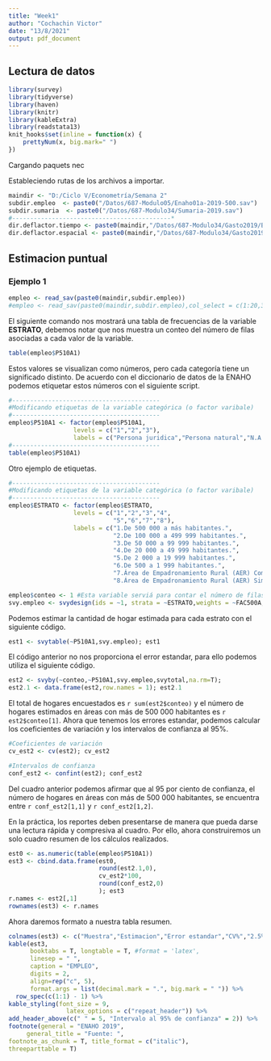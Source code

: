---
title: "Week1"
author: "Cochachin Victor"
date: "13/8/2021"
output: pdf_document
---

## Lectura de datos
```{r}
library(survey)
library(tidyverse)
library(haven)
library(knitr)
library(kableExtra)
library(readstata13)
knit_hooks$set(inline = function(x) { 
    prettyNum(x, big.mark=" ")
})
```

Cargando paquets nec

Estableciendo rutas de los archivos a importar.
```{r}
maindir <- "D:/Ciclo V/Econometría/Semana 2" 
subdir.empleo  <- paste0("/Datos/687-Modulo05/Enaho01a-2019-500.sav")
subdir.sumaria  <- paste0("/Datos/687-Modulo34/Sumaria-2019.sav")
#--------------------------------------------*
dir.deflactor.tiempo <- paste0(maindir,"/Datos/687-Modulo34/Gasto2019/Bases/deflactores_base2019_new.dta")
dir.deflactor.espacial <- paste0(maindir,"/Datos/687-Modulo34/Gasto2019/Bases/despacial_ldnew.dta")
```


## Estimacion puntual

### Ejemplo 1

```{r}
empleo <- read_sav(paste0(maindir,subdir.empleo))
#empleo <- read_sav(paste0(maindir,subdir.empleo),col_select = c(1:20,323))
```

El siguiente comando nos mostrará una tabla de frecuencias de la variable **ESTRATO**, debemos notar que nos muestra un conteo del número de filas asociadas a cada valor de la variable. 

```{r}
table(empleo$P510A1)
```

Estos valores se visualizan como números, pero cada categoría tiene un significado distinto. De acuerdo con el diccionario de datos de la ENAHO podemos etiquetar estos números con el siguiente script. 


```{r}
#-----------------------------------------
#Modificando etiquetas de la variable categórica (o factor varibale)
#-----------------------------------------
empleo$P510A1 <- factor(empleo$P510A1,
                  levels = c("1","2","3"),
                  labels = c("Persona juridica","Persona natural","N.A."))
#-----------------------------------------
table(empleo$P510A1)
```
Otro ejemplo de etiquetas.
```{r}
#-----------------------------------------
#Modificando etiquetas de la variable categórica (o factor varibale)
#-----------------------------------------
empleo$ESTRATO <- factor(empleo$ESTRATO,
                  levels = c("1","2","3","4",
                             "5","6","7","8"),
                  labels = c("1.De 500 000 a más habitantes.",
                             "2.De 100 000 a 499 999 habitantes.",
                             "3.De 50 000 a 99 999 habitantes.",
                             "4.De 20 000 a 49 999 habitantes.",
                             "5.De 2 000 a 19 999 habitantes.",
                             "6.De 500 a 1 999 habitantes.",
                             "7.Área de Empadronamiento Rural (AER) Compuesto.",
                             "8.Área de Empadronamiento Rural (AER) Simple."))

```


```{r}
empleo$conteo <- 1 #Esta variable serviá para contar el número de filas
svy.empleo <- svydesign(ids = ~1, strata = ~ESTRATO,weights = ~FAC500A, data = empleo)
```

Podemos estimar la cantidad de hogar estimada para cada estrato con el siguiente código.

```{r}
est1 <- svytable(~P510A1,svy.empleo); est1
```

El código anterior no nos proporciona el error estandar, para ello podemos utiliza el siguiente código.

```{r}
est2 <- svyby(~conteo,~P510A1,svy.empleo,svytotal,na.rm=T); 
est2.1 <- data.frame(est2,row.names = 1); est2.1
```

El total de hogares encuestados es `r sum(est2$conteo)` y el número de hogares estimados en áreas con más de 500 000 habitantes es `r est2$conteo[1]`. Ahora que tenemos los errores estandar, podemos calcular los coeficientes de variación y los intervalos de confianza al 95%.


```{r}
#Coeficientes de variación
cv_est2 <- cv(est2); cv_est2
```


```{r}
#Intervalos de confianza
conf_est2 <- confint(est2); conf_est2
```
Del cuadro anterior podemos afirmar que al 95 por ciento de confianza, el número de hogares en áreas con más de 500 000 habitantes, se encuentra entre `r conf_est2[1,1]` y  `r conf_est2[1,2]`. 

En la práctica, los reportes deben presentarse de manera que pueda darse una lectura rápida y compresiva al cuadro. Por ello, ahora construiremos un solo cuadro resumen de los cálculos realizados.

```{r}
est0 <- as.numeric(table(empleo$P510A1))
est3 <- cbind.data.frame(est0,
                         round(est2.1,0),
                         cv_est2*100,
                         round(conf_est2,0)
                         ); est3
r.names <- est2[,1]
rownames(est3) <- r.names
```
Ahora daremos formato a nuestra tabla resumen.

```{r cuadro1}
colnames(est3) <- c("Muestra","Estimacion","Error estandar","CV%","2.5%","97.5%")
kable(est3,
      booktabs = T, longtable = T, #format = 'latex',
      linesep = " ",
      caption = "EMPLEO",
      digits = 2,
      align=rep("c", 5),
      format.args = list(decimal.mark = ".", big.mark = " ")) %>%
  row_spec(c(1:1) - 1) %>%
kable_styling(font_size = 9,
                latex_options = c("repeat_header")) %>%
add_header_above(c(" " = 5, "Intervalo al 95% de confianza" = 2)) %>%
footnote(general = "ENAHO 2019",
     general_title = "Fuente: ",
footnote_as_chunk = T, title_format = c("italic"),
threeparttable = T)
```
